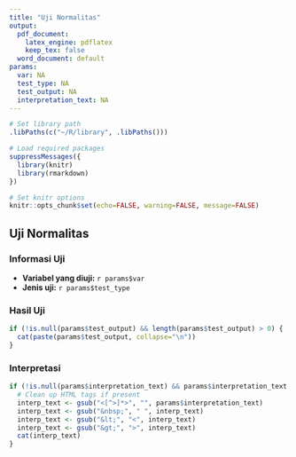 ```yaml
---
title: "Uji Normalitas"
output:
  pdf_document: 
    latex_engine: pdflatex
    keep_tex: false
  word_document: default
params:
  var: NA
  test_type: NA
  test_output: NA
  interpretation_text: NA
---
```


```r
# Set library path
.libPaths(c("~/R/library", .libPaths()))

# Load required packages
suppressMessages({
  library(knitr)
  library(rmarkdown)
})

# Set knitr options
knitr::opts_chunk$set(echo=FALSE, warning=FALSE, message=FALSE)
```

## Uji Normalitas

### Informasi Uji
- **Variabel yang diuji:** `r params$var`
- **Jenis uji:** `r params$test_type`

### Hasil Uji

```r
if (!is.null(params$test_output) && length(params$test_output) > 0) {
  cat(paste(params$test_output, collapse="\n"))
}
```

### Interpretasi

```r
if (!is.null(params$interpretation_text) && params$interpretation_text != "") {
  # Clean up HTML tags if present
  interp_text <- gsub("<[^>]*>", "", params$interpretation_text)
  interp_text <- gsub("&nbsp;", " ", interp_text)
  interp_text <- gsub("&lt;", "<", interp_text)
  interp_text <- gsub("&gt;", ">", interp_text)
  cat(interp_text)
}
```

